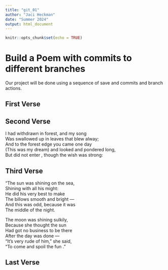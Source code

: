 ```yaml
---
title: "git_01"
author: "Jaci Heckman"
date: "Summer 2024"
output: html_document
---
```


```r
knitr::opts_chunk$set(echo = TRUE)
```
# Build a Poem with commits to different branches
Our project will be done using a sequence of save and commits and branch actions.
<!-- Do not modify or change any text in "!--" bracketed areas such as this --- these are instructions to
you, if you change any of this the git program will notice it and compromise your git merging strategy !-->

## First Verse 
<!--Put the first five lines of a poem by Lewis Carrol in this section!-->

## Second Verse
<!--Put the first five lines of a poem by Robert Frost here!-->

I had withdrawn in forest, and my song   
Was swallowed up in leaves that blew alway;   
And to the forest edge you came one day   
(This was my dream) and looked and pondered long,   
But did not enter , though the wish was strong:   

## Third Verse
<!--Put the first two verses of The Walrus and the Carpenter here!-->

“The sun was shining on the sea,   
Shining with all his might:   
He did his very best to make   
The billows smooth and bright —   
And this was odd, because it was    
The middle of the night.   

The moon was shining sulkily,   
Because she thought the sun   
Had got no business to be there  
After the day was done —   
“It’s very rude of him,” she said,   
“To come and spoil the fun .”   
   
## Last Verse
<!--Put a short poem you created using chatGPT of 20 to 30 lines,here!-->
